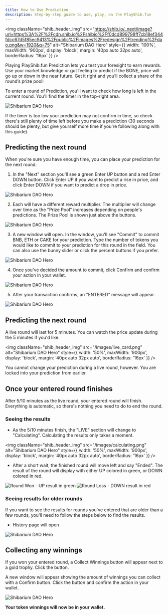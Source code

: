 ```yaml
---
title: How to Use Prediction
description: Step-by-step guide to use, play, on the PlayShib.fun
---
```


<img
  className="shib_header_img"
  src="https://shib.io/_next/image?url=https%3A%2F%2Fcdn.shib.io%2Fshibio%2Ff0dcd899798ff7cb18ef344fdcc67d5f85ec9413%2Fpublic%2Fimages%2Fredesign%2Ftrending%2Fdao.png&w=1920&q=75"
  alt="Shibarium DAO Hero"
  style={{ width: '100%', maxWidth: '900px', display: 'block', margin: '40px auto 32px auto', borderRadius: '16px' }}
/>

Playing PlayShib.fun Prediction lets you test your foresight to earn rewards. Use your market knowledge or gut feeling to predict if the BONE,  price will go up or down in the near future. Get it right and you’ll collect a share of the round’s prize pool!

To enter a round of Prediction, you'll want to check how long is left in the current round. You'll find the timer in the top-right area.

<img
  className="shib_header_img"
  src="/images/playShib_1.png"
  alt="Shibarium DAO Hero"
/>

If the timer is too low your prediction may not confirm in time, so check there's still plenty of time left before you make a prediction (30 seconds should be plenty, but give yourself more time if you're following along with this guide).

## Predicting the next round

When you're sure you have enough time, you can place your prediction for the next round:

1. In the "Next" section you'll see a green Enter UP button and a red Enter DOWN button. Click Enter UP if you want to predict a rise in price, and click Enter DOWN if you want to predict a drop in price.

<img
  className="shib_header_img"
  src="/images/next_round.png"
  alt="Shibarium DAO Hero"
/>

2. Each will have a different reward multiplier. The multiplier will change over time as the "Prize Pool" increases depending on people's predictions. The Prize Pool is shown just above the buttons.

<img
  className="shib_header_img"
  src="/images/round_prize_pool.png"
  alt="Shibarium DAO Hero"
/>


3. A new window will open. In the window, you'll see "Commit" to commit BNB, ETH or CAKE for your prediction. Type the number of tokens you would like to commit to your prediction for this round in the field. You can also use the bunny slider or click the percent buttons if you prefer.

<img
  className="shib_header_img"
  src="/images/bet_amount.png"
  alt="Shibarium DAO Hero"
/>

4. Once you've decided the amount to commit, click Confirm and confirm your action in your wallet.

<img
  className="shib_header_img"
  src="/images/processing.png"
  alt="Shibarium DAO Hero"
/>

5. After your transaction confirms, an "ENTERED" message will appear.

<img
  className="shib_header_img"
  src="/images/bet_success.png"
  alt="Shibarium DAO Hero"
/>

## Predicting the next round

A live round will last for 5 minutes. You can watch the price update during the 5 minutes if you'd like.

<img
  className="shib_header_img"
  src="/images/live_card.png"
  alt="Shibarium DAO Hero"
  style={{ width: '50%', maxWidth: '900px', display: 'block', margin: '40px auto 32px auto', borderRadius: '16px' }}
/>

You cannot change your prediction during a live round, however. You are locked into your prediction from earlier.

## Once your entered round finishes

After 5/10 minutes as the live round, your entered round will finish. Everything is automatic, so there's nothing you need to do to end the round.

### Seeing the results

- As the 5/10 minutes finish, the "LIVE" section will change to "Calculating". Calculating the results only takes a moment.

<img
  className="shib_header_img"
  src="/images/calculating.png"
  alt="Shibarium DAO Hero"
  style={{ width: '50%', maxWidth: '900px', display: 'block', margin: '40px auto 32px auto', borderRadius: '16px' }}
/>

- After a short wait, the finished round will move left and say "Ended". The result of the round will display with either UP colored in green, or DOWN colored in red.

<div style={{ display: 'flex', justifyContent: 'center', gap: '20px', margin: '40px auto 32px auto'}}>
  <img
    className="shib_header_img"
    src="/images/round_won.png"
    alt="Round Won - UP result in green"
    style={{ width: '100%', borderRadius: '16px' }}
  />
  <img
    className="shib_header_img"
    src="/images/round_loss.png"
    alt="Round Loss - DOWN result in red"
    style={{ width: '100%%', borderRadius: '16px' }}
  />
</div>

### Seeing results for older rounds

If you want to see the results for rounds you've entered that are older than a few rounds, you'll need to follow the steps below to find the results.

- History page will open

<img
  className="shib_header_img"
  src="/images/history.png"
  alt="Shibarium DAO Hero"
/>

## Collecting any winnings

If you won your entered round, a Collect Winnings button will appear next to a gold trophy. Click the button.

A new window will appear showing the amount of winnings you can collect with a Confirm button. Click the button and confirm the action in your wallet.

<img
  className="shib_header_img"
  src="/images/collect_winning.png"
  alt="Shibarium DAO Hero"
/>

**Your token winnings will now be in your wallet.**
